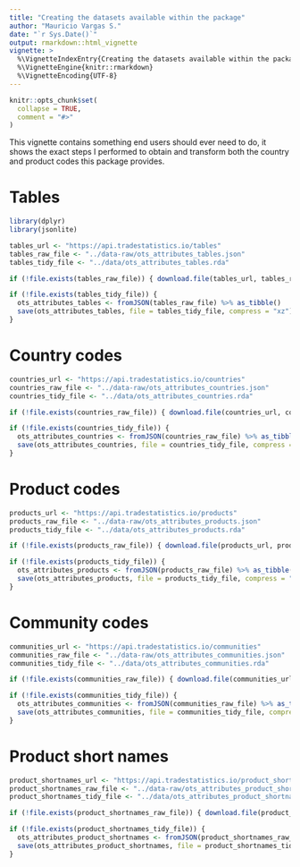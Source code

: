 ```yaml
---
title: "Creating the datasets available within the package"
author: "Mauricio Vargas S."
date: "`r Sys.Date()`"
output: rmarkdown::html_vignette
vignette: >
  %\VignetteIndexEntry{Creating the datasets available within the package}
  %\VignetteEngine{knitr::rmarkdown}
  %\VignetteEncoding{UTF-8}
---
```


```r
knitr::opts_chunk$set(
  collapse = TRUE,
  comment = "#>"
)
```

This vignette contains something end users should ever need to do, it shows the exact steps I performed to obtain and transform both the country and product codes this package provides.

# Tables

```r
library(dplyr)
library(jsonlite)

tables_url <- "https://api.tradestatistics.io/tables"
tables_raw_file <- "../data-raw/ots_attributes_tables.json"
tables_tidy_file <- "../data/ots_attributes_tables.rda"

if (!file.exists(tables_raw_file)) { download.file(tables_url, tables_raw_file) }

if (!file.exists(tables_tidy_file)) {
  ots_attributes_tables <- fromJSON(tables_raw_file) %>% as_tibble()
  save(ots_attributes_tables, file = tables_tidy_file, compress = "xz")
}
```

# Country codes

```r
countries_url <- "https://api.tradestatistics.io/countries"
countries_raw_file <- "../data-raw/ots_attributes_countries.json"
countries_tidy_file <- "../data/ots_attributes_countries.rda"

if (!file.exists(countries_raw_file)) { download.file(countries_url, countries_raw_file) }

if (!file.exists(countries_tidy_file)) {
  ots_attributes_countries <- fromJSON(countries_raw_file) %>% as_tibble()
  save(ots_attributes_countries, file = countries_tidy_file, compress = "xz")
}
```

# Product codes

```r
products_url <- "https://api.tradestatistics.io/products"
products_raw_file <- "../data-raw/ots_attributes_products.json"
products_tidy_file <- "../data/ots_attributes_products.rda"

if (!file.exists(products_raw_file)) { download.file(products_url, products_raw_file) }

if (!file.exists(products_tidy_file)) {
  ots_attributes_products <- fromJSON(products_raw_file) %>% as_tibble()
  save(ots_attributes_products, file = products_tidy_file, compress = "xz")
}
```

# Community codes

```r
communities_url <- "https://api.tradestatistics.io/communities"
communities_raw_file <- "../data-raw/ots_attributes_communities.json"
communities_tidy_file <- "../data/ots_attributes_communities.rda"

if (!file.exists(communities_raw_file)) { download.file(communities_url, communities_raw_file) }

if (!file.exists(communities_tidy_file)) {
  ots_attributes_communities <- fromJSON(communities_raw_file) %>% as_tibble()
  save(ots_attributes_communities, file = communities_tidy_file, compress = "xz")
}
```

# Product short names

```r
product_shortnames_url <- "https://api.tradestatistics.io/product_shortnames"
product_shortnames_raw_file <- "../data-raw/ots_attributes_product_shortnames.json"
product_shortnames_tidy_file <- "../data/ots_attributes_product_shortnames.rda"

if (!file.exists(product_shortnames_raw_file)) { download.file(product_shortnames_url, product_shortnames_raw_file) }

if (!file.exists(product_shortnames_tidy_file)) {
  ots_attributes_product_shortnames <- fromJSON(product_shortnames_raw_file) %>% as_tibble()
  save(ots_attributes_product_shortnames, file = product_shortnames_tidy_file, compress = "xz")
}
```
